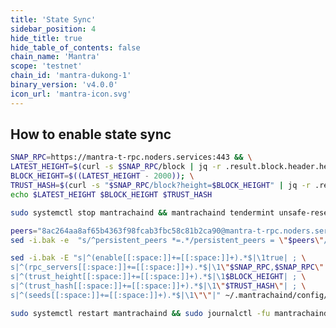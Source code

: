 ```yaml
---
title: 'State Sync'
sidebar_position: 4
hide_title: true
hide_table_of_contents: false
chain_name: 'Mantra'
scope: 'testnet'
chain_id: 'mantra-dukong-1'
binary_version: 'v4.0.0'
icon_url: 'mantra-icon.svg'
---
```



<PageTitle
  iconUrl="img/mantra-icon.svg"
  title="Mantra State Sync"
  chainId="mantra-dukong-1"
  version="v4.0.0"
/>

## How to enable state sync

```bash
SNAP_RPC=https://mantra-t-rpc.noders.services:443 && \
LATEST_HEIGHT=$(curl -s $SNAP_RPC/block | jq -r .result.block.header.height); \
BLOCK_HEIGHT=$((LATEST_HEIGHT - 2000)); \
TRUST_HASH=$(curl -s "$SNAP_RPC/block?height=$BLOCK_HEIGHT" | jq -r .result.block_id.hash) && \
echo $LATEST_HEIGHT $BLOCK_HEIGHT $TRUST_HASH
```

```bash
sudo systemctl stop mantrachaind && mantrachaind tendermint unsafe-reset-all --home ~/.mantrachaind --keep-addr-book
```

```bash
peers="8ac264aa8af65b4363f98fcab3fbc58c81b2ca90@mantra-t-rpc.noders.services:25156"
sed -i.bak -e  "s/^persistent_peers *=.*/persistent_peers = \"$peers\"/" ~/.mantrachaind/config/config.toml
```

```bash
sed -i.bak -E "s|^(enable[[:space:]]+=[[:space:]]+).*$|\1true| ; \
s|^(rpc_servers[[:space:]]+=[[:space:]]+).*$|\1\"$SNAP_RPC,$SNAP_RPC\"| ; \
s|^(trust_height[[:space:]]+=[[:space:]]+).*$|\1$BLOCK_HEIGHT| ; \
s|^(trust_hash[[:space:]]+=[[:space:]]+).*$|\1\"$TRUST_HASH\"| ; \
s|^(seeds[[:space:]]+=[[:space:]]+).*$|\1\"\"|" ~/.mantrachaind/config/config.toml
```

```bash
sudo systemctl restart mantrachaind && sudo journalctl -fu mantrachaind --no-hostname -o cat
```
